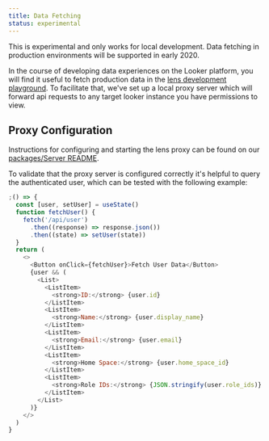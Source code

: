 ```yaml
---
title: Data Fetching
status: experimental
---
```



<MessageBar intent="warning">
  This is experimental and only works for local development. Data fetching in
  production environments will be supported in early 2020.
</MessageBar>

In the course of developing data experiences on the Looker platform, you will find it useful to fetch production data in the [lens development playground](https://github.com/looker-open-source/components/tree/master/packages/playground/README.md). To facilitate that, we've set up a local proxy server which will forward api requests to any target looker instance you have permissions to view.

## Proxy Configuration

Instructions for configuring and starting the lens proxy can be found on our [packages/Server README](https://github.com/looker-open-source/components/tree/master/packages/server/README.md).

To validate that the proxy server is configured correctly it's helpful to query the authenticated user, which can be tested with the following example:

```js
;() => {
  const [user, setUser] = useState()
  function fetchUser() {
    fetch('/api/user')
      .then((response) => response.json())
      .then((state) => setUser(state))
  }
  return (
    <>
      <Button onClick={fetchUser}>Fetch User Data</Button>
      {user && (
        <List>
          <ListItem>
            <strong>ID:</strong> {user.id}
          </ListItem>
          <ListItem>
            <strong>Name:</strong> {user.display_name}
          </ListItem>
          <ListItem>
            <strong>Email:</strong> {user.email}
          </ListItem>
          <ListItem>
            <strong>Home Space:</strong> {user.home_space_id}
          </ListItem>
          <ListItem>
            <strong>Role IDs:</strong> {JSON.stringify(user.role_ids)}
          </ListItem>
        </List>
      )}
    </>
  )
}
```
